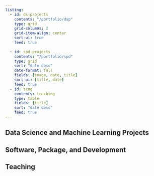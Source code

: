 ```yaml
---
listing: 
  - id: ds-projects
    contents: "/portfolio/dsp"
    type: grid
    grid-columns: 2
    grid-item-align: center
    sort-ui: true
    feed: true
    
  - id: spd-projects
    contents: "/portfolio/spd"
    type: grid
    sort: "date desc"
    date-format: full
    fields: [image, date, title]
    sort-ui: [title, date]
    feed: true
  - id: tcng
    contents: teaching
    type: table
    fields: [title]
    sort: "date desc"
    feed: true
---   
```





## Data Science and Machine Learning Projects  



::: {#ds-projects}  
:::  



## Software, Package, and Development  

::: {#spd-projects}  
:::  


## Teaching  


::: {#tcng}
:::  






<script async src="https://pagead2.googlesyndication.com/pagead/js/adsbygoogle.js?client=ca-pub-6878992848042528"
     crossorigin="anonymous"></script>

